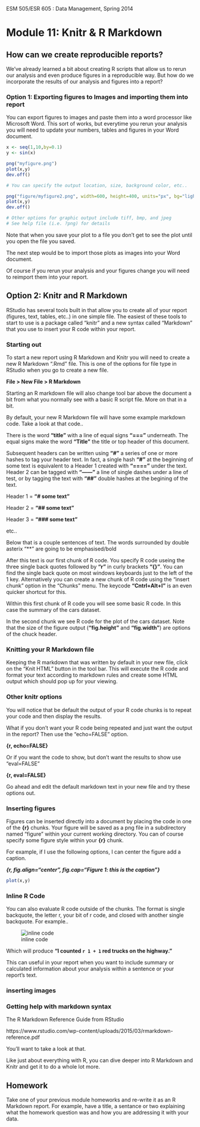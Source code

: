 ESM 505/ESR 605 : Data Management, Spring 2014

Module 11: Knitr & R Markdown
====================

## How can we create reproducible reports?

We've already learned a bit about creating R scripts that allow us to rerun our analysis and even produce figures in a reproducible way.   But how do we incorporate the results of our analysis and figures into a report?  

### Option 1: Exporting figures to Images and importing them into report

You can export figures to images and paste them into a word processor like Microsoft Word.   This sort of works, but everytime you rerun your analysis you will need to update your numbers, tables and figures in your Word document.  

```r
x <- seq(1,10,by=0.1)
y <- sin(x)

png("myfigure.png")
plot(x,y)
dev.off()

# You can specify the output location, size, background color, etc..

png("figure/myfigure2.png", width=600, height=400, units="px", bg="light gray")
plot(x,y)
dev.off()

# Other options for graphic output include tiff, bmp, and jpeg
# See help file (i.e. ?png) for details

```

Note that when you save your plot to a file you don't get to see the plot until you open the file you saved.

The next step would be to import those plots as images into your Word document.

Of course if you rerun your analysis and your figures change you will need to reimport them into your report.


## Option 2:   Knitr and R Markdown

RStudio has several tools built in that allow you to create all of your report (figures, text, tables, etc..) in one simple file.  The easiest of these tools to start to use is a package called "knitr" and a new syntax called "Markdown" that you use to insert your R code within your report.

### Starting out 

To start a new report using R Markdown and Knitr you will need to create a new R Markdown ".Rmd" file.  This is one of the options for file type in RStudio when you go to create a new file.

**File > New File > R Markdown**

Starting an R markdown file will also change tool bar above the document a bit from what you normally see with a basic R script file.  More on that in a bit.

By default, your new R Markdown file will have some example markdown code.  Take a look at that code..

There is the word **"title"** with a line of equal signs **"==="** underneath.   The equal signs make the word **"Title"** the title or top header of this document.

Subsequent headers can be written using **"#"** a series of one or more hashes to tag your header text.  In fact, a single hash **"#"**  at the beginning of some text is equivalent to a Header 1 created with **"===="** under the text.  Header 2 can be tagged with **"------"** a line of single dashes under a line of test, or by tagging the text with **"##"** double hashes at the begining of the text.  

Header 1 = **"# some text"** 

Header 2 = **"## some text"**

Header 3 = **"### some text"**

etc..


Below that is a couple sentences of text.  The words surrounded by double asterix "**" are going to be emphasised/bold 

After this text is our first chunk of R code.  You specify R code useing the three single back quotes followed by **"r"** in curly brackets **"{}"**.  You can find the single back quote on most windows keyboards just to the left of the 1 key.   Alternatively you can create a new chunk of R code using the "insert chunk" option in the "Chunks" menu.   The keycode **"Cntrl+Alt+I"** is an even quicker shortcut for this.

Within this first chunk of R code you will see some basic R code.  In this case the summary of the cars dataset.

In the second chunk we see R code for the plot of the cars dataset.   Note that the size of the figure output (**"fig.height"** and **"fig.width"**) are options of the chuck header. 

### Knitting your R Markdown file

Keeping the R markdown that was written by default in your new file, click on the "Knit HTML" button in the tool bar.  This will execute the R code and format your text according to markdown rules and create some HTML output which should pop up for your viewing.

### Other knitr options

You will notice that be default the output of your R code chunks is to repeat your code and then display the results.  

What if you don't want your R code being repeated and just want the output in the report?  Then use the "echo=FALSE" option.   

**{r, echo=FALSE}**

Or if you want the code to show, but don't want the results to show use "eval=FALSE"

**{r, eval=FALSE}**

Go ahead and edit the default markdown text in your new file and try these options out.


### Inserting figures

Figures can be inserted directly into a document by placing the code in one of the **{r}** chunks.  Your figure will be saved as a png file in a subdirectory named "figure" within your current working directory.  You can of course specify some figure style within your **{r}** chunk.

For example, if I use the following options, I can center the figure add a caption.

***{r, fig.align="center", fig.cap="Figure 1: this is the caption"}***

```r

plot(x,y)

```

### Inline R Code

You can also evaluate R code outside of the chunks.  The format is single backquote, the letter r, your bit of r code, and closed with another single backquote.  For example.. 

![inline code](figure/markdownInline.png)

Which will produce **"I counted `r 1 + 1` red trucks on the highway."**

This can useful in your report when you want to include summary or calculated information about your analysis within a sentence or your report's text. 



### inserting images




### Getting help with markdown syntax

The R Markdown Reference Guide from RStudio

https://www.rstudio.com/wp-content/uploads/2015/03/rmarkdown-reference.pdf

You'll want to take a look at that.


Like just about everything with R, you can dive deeper into R Markdown and Knitr and get it to do a whole lot more.  





## Homework

Take one of your previous module homeworks and re-write it as an R Markdown report.  For example, have a title, a sentance or two explaining what the homework question was and how you are addressing it with your data.




